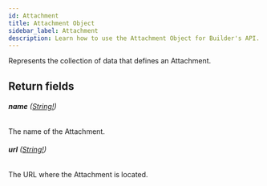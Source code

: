 ```yaml
---
id: Attachment
title: Attachment Object
sidebar_label: Attachment
description: Learn how to use the Attachment Object for Builder's API.
---
```


Represents the collection of data that defines an Attachment.

## Return fields

###### <b>name</b> ([String!](/docs/composer/builder/api/schema/scalar/String.mdx))

The name of the Attachment.

###### <b>url</b> ([String!](/docs/composer/builder/api/schema/scalar/String.mdx))

The URL where the Attachment is located.

